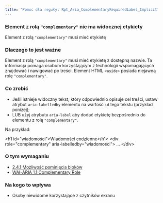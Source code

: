 ```yaml
---
title: "Pomoc dla reguły: Rpt_Aria_ComplementaryRequiredLabel_Implicit"
---
```


<div className="toolHelp">
<Row>
<Column colLg={16} colMd={8} colSm={4} className="toolHead">

### Element z rolą `"complementary"` nie ma widocznej etykiety

<div id="locLevel"></div>

Element z rolą `"complementary"` musi mieć etykietę

</Column>
</Row>
<Row>
<Column colLg={11} colMd={5} colSm={4} className="toolMain">

### Dlaczego to jest ważne

Element z rolą `"complementary"` musi mieć etykietę z dostępną nazwie. Ta informacja pomaga osobom korzystającym z technologii wspomagających znajdować i nawigować po treści. Element HTML `<aside>` posiada niejawną rolę `"complementary"`.

<div id="locSnippet"></div>

### Co zrobić

* Jeśli istnieje widoczny tekst, który odpowiednio opisuje cel treści, ustaw atrybut `aria-labelledby` elementu na wartość `id` tego tekstu (przykład poniżej);
* LUB użyj atrybutu `aria-label` aby dodać etykietę bezpośrednio do elementu z rolą `"complementary"`.

Na przykład:

<CodeSnippet type="multi" light={true}>&lt;h1 id="wiadomości"&gt;Wiadomości codzienne&lt;/h1&gt;
&lt;div role="complementary" aria-labelledby="wiadomości"&gt;
    ...
&lt;/div&gt;</CodeSnippet>

</Column>
<Column colLg={5} colMd={3} colSm={4} className="toolLeft">

### O tym wymaganiu

* [2.4.1 Możliwość pominięcia bloków](https://wcag.lepszyweb.pl/?showtechniques=111#bypass-blocks)
* [WAI-ARIA 1.1 Complementary Role](https://www.w3.org/TR/wai-aria-1.1/#complementary)

### Na kogo to wpływa

* Osoby niewidome korzystające z czytników ekranu

</Column>
</Row>
</div>

